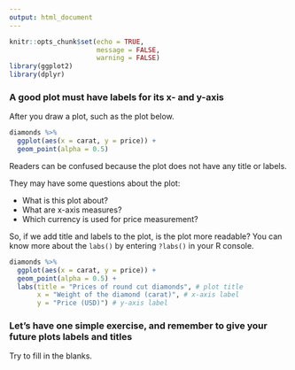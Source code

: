 ```yaml
---
output: html_document
---
```


```r
knitr::opts_chunk$set(echo = TRUE,
                      message = FALSE,
                      warning = FALSE)
library(ggplot2)
library(dplyr)
```

### A good plot must have labels for its x- and y-axis

After you draw a plot, such as the plot below.

```r
diamonds %>%
  ggplot(aes(x = carat, y = price)) +
  geom_point(alpha = 0.5)
```

Readers can be confused because the plot does not have any title or labels.

They may have some questions about the plot:

* What is this plot about?
* What are x-axis measures?
* Which currency is used for price measurement?

So, if we add title and labels to the plot, is the plot more readable? You can know more about the `labs()` by entering `?labs()` in your R console.

```r
diamonds %>%
  ggplot(aes(x = carat, y = price)) +
  geom_point(alpha = 0.5) +
  labs(title = "Prices of round cut diamonds", # plot title
       x = "Weight of the diamond (carat)", # x-axis label
       y = "Price (USD)") # y-axis label
```


### Let's have one simple exercise, and remember to give your future plots labels and titles


Try to fill in the blanks.
